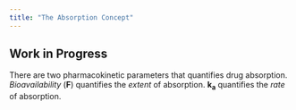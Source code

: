 ```yaml
---
title: "The Absorption Concept"
---
```


::: {.callout-caution}
# Work in Progress
:::

There are two pharmacokinetic parameters that quantifies drug absorption.
*Bioavailability* (**F**) quantifies the *extent* of absorption.
**k~a~** quantifies the *rate* of absorption.
